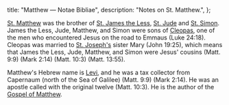  title: "Matthew — Notae Bibliae",
  description: "Notes on St. Matthew.",
};

<Initial text="Matthew"/>

[St. Matthew](/glossary/names#matthew) was the brother of [St. James the Less](/people/saints/apostles/james-the-less), [St. Jude](/people/saints/apostles/jude) and [St. Simon](/people/saints/apostles/simon). James the Less, Jude, Matthew, and Simon were sons of [Cleopas](/glossary/names#cleopas), one of the men who encountered Jesus on the road to Emmaus (Luke 24:18). Cleopas was married to [St. Joseph's](/people/saints/biblical/joseph) sister Mary (John 19:25), which means that James the Less, Jude, Matthew, and Simon were Jesus' cousins (Matt. 9:9) (Mark 2:14) (Matt. 10:3) (Matt. 13:55).

Matthew's Hebrew name is [Levi](/glossary/names#levi), and he was a tax collector from Capernaum (north of the Sea of Galilee) (Matt. 9:9) (Mark 2:14). He was an apostle called with the original twelve (Matt. 10:3). He is the author of the [Gospel of Matthew](/bible/new-testament/gospels/matthew).

